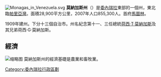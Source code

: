 {{unreferenced|time=2009-05-17T06:54:59+00:00}}
[[File:Monagas_in_Venezuela.svg|right]]
'''莫納加斯州'''（{{lang-es|Estado Monagas}}）是[[委內瑞拉|委內瑞拉]]東部的一個州，東北臨[[帕里亞灣|帕里亞灣]]。面積28,900平方公里，2007年人口855,300人。首府[[馬圖林|馬圖林]]。

1909年建州。下分十三個自治市。州名紀念第十一、三任總統[[荷西·T·莫納加斯|荷西·T·莫納加斯]]及其兄弟荷西·G·莫納加斯。

== 經濟 ==
[[File:Ganado_en_la_carretera_del_Estado_Monagas.jpg|缩略图]]
莫納加斯州的經濟基礎是農業和畜牧業。

{{DEFAULTSORT:Monagas}}
{{Venezuela-geo-stub}}
{{委內瑞拉行政區劃|state=expanded}}
[[Category:委內瑞拉行政區劃|Category:委內瑞拉行政區劃]]